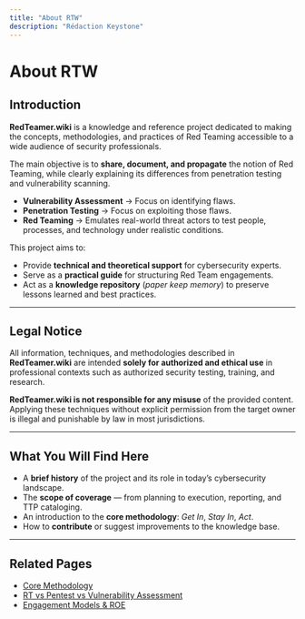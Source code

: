 ```yaml
---
title: "About RTW"
description: "Rédaction Keystone"
---
```


# About RTW

## Introduction
**RedTeamer.wiki** is a knowledge and reference project dedicated to making the concepts, methodologies, and practices of Red Teaming accessible to a wide audience of security professionals.

The main objective is to **share, document, and propagate** the notion of Red Teaming, while clearly explaining its differences from penetration testing and vulnerability scanning.  
- **Vulnerability Assessment** → Focus on identifying flaws.  
- **Penetration Testing** → Focus on exploiting those flaws.  
- **Red Teaming** → Emulates real-world threat actors to test people, processes, and technology under realistic conditions.

This project aims to:
- Provide **technical and theoretical support** for cybersecurity experts.
- Serve as a **practical guide** for structuring Red Team engagements.
- Act as a **knowledge repository** (*paper keep memory*) to preserve lessons learned and best practices.

---

## Legal Notice
<Callout type="warning">

All information, techniques, and methodologies described in **RedTeamer.wiki** are intended **solely for authorized and ethical use** in professional contexts such as authorized security testing, training, and research.

**RedTeamer.wiki is not responsible for any misuse** of the provided content. Applying these techniques without explicit permission from the target owner is illegal and punishable by law in most jurisdictions.
</Callout>

---

## What You Will Find Here
- A **brief history** of the project and its role in today’s cybersecurity landscape.
- The **scope of coverage** — from planning to execution, reporting, and TTP cataloging.
- An introduction to the **core methodology**: *Get In*, *Stay In*, *Act*.
- How to **contribute** or suggest improvements to the knowledge base.

---

## Related Pages
- [Core Methodology](./methodology)
- [RT vs Pentest vs Vulnerability Assessment](./differences)
- [Engagement Models & ROE](./engagement-models)
